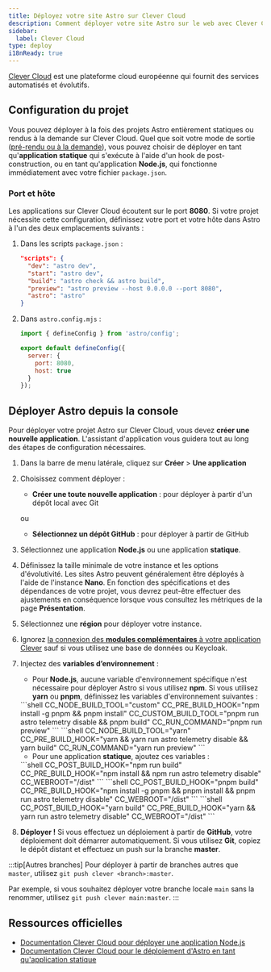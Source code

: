 ```yaml
---
title: Déployez votre site Astro sur Clever Cloud
description: Comment déployer votre site Astro sur le web avec Clever Cloud.
sidebar:
  label: Clever Cloud
type: deploy
i18nReady: true
---
```


[Clever Cloud](https://clever-cloud.com) est une plateforme cloud européenne qui fournit des services automatisés et évolutifs.

## Configuration du projet

Vous pouvez déployer à la fois des projets Astro entièrement statiques ou rendus à la demande sur Clever Cloud. Quel que soit votre mode de sortie ([pré-rendu ou à la demande](/fr/guides/on-demand-rendering/)), vous pouvez choisir de déployer en tant qu'**application statique** qui s'exécute à l'aide d'un hook de post-construction, ou en tant qu'application **Node.js**, qui fonctionne immédiatement avec votre fichier `package.json`.

### Port et hôte

Les applications sur Clever Cloud écoutent sur le port **8080**. Si votre projet nécessite cette configuration, définissez votre port et votre hôte dans Astro à l'un des deux emplacements suivants :

1. Dans les scripts `package.json` :

    ```json title="package.json" "astro preview --host 0.0.0.0 --port 8080"
    "scripts": {
      "dev": "astro dev",
      "start": "astro dev",
      "build": "astro check && astro build",
      "preview": "astro preview --host 0.0.0.0 --port 8080",
      "astro": "astro"
    } 
    ```

2. Dans `astro.config.mjs` :

    ```javascript title="astro.config.mjs"
    import { defineConfig } from 'astro/config';

    export default defineConfig({
      server: {
        port: 8080,
        host: true
      }
    });
    ```


## Déployer Astro depuis la console

Pour déployer votre projet Astro sur Clever Cloud, vous devez **créer une nouvelle application**. L'assistant d'application vous guidera tout au long des étapes de configuration nécessaires.

<Steps>

1. Dans la barre de menu latérale, cliquez sur **Créer** > **Une application**
2. Choisissez comment déployer :

    - **Créer une toute nouvelle application** : pour déployer à partir d'un dépôt local avec Git
    
    ou
    
    - **Sélectionnez un dépôt GitHub** : pour déployer à partir de GitHub

3. Sélectionnez une application **Node.js** ou une application **statique**.
4. Définissez la taille minimale de votre instance et les options d'évolutivité. Les sites Astro peuvent généralement être déployés à l'aide de l'instance **Nano**. En fonction des spécifications et des dépendances de votre projet, vous devrez peut-être effectuer des ajustements en conséquence lorsque vous consultez les métriques de la page **Présentation**.
5. Sélectionnez une **région** pour déployer votre instance.
6. Ignorez [la connexion des **modules complémentaires** à votre application Clever](https://developers.clever-cloud.com/doc/addons/) sauf si vous utilisez une base de données ou Keycloak.
7. Injectez des **variables d’environnement** :

    - Pour **Node.js**, aucune variable d'environnement spécifique n'est nécessaire pour déployer Astro si vous utilisez **npm**. Si vous utilisez **yarn** ou **pnpm**, définissez les variables d'environnement suivantes :

    <Tabs>
      <TabItem label="pnpm">
      ```shell
    CC_NODE_BUILD_TOOL="custom"
    CC_PRE_BUILD_HOOK="npm install -g pnpm && pnpm install"
    CC_CUSTOM_BUILD_TOOL="pnpm run astro telemetry disable && pnpm build"
    CC_RUN_COMMAND="pnpm run preview"
      ```
      </TabItem>
      <TabItem label="yarn">
      ```shell
      CC_NODE_BUILD_TOOL="yarn"
      CC_PRE_BUILD_HOOK="yarn && yarn run astro telemetry disable && yarn build"
      CC_RUN_COMMAND="yarn run preview"
      ```
      </TabItem>
    </Tabs>

    - Pour une application **statique**, ajoutez ces variables :

    <Tabs>
      <TabItem label="npm">
      ```shell
    CC_POST_BUILD_HOOK="npm run build"
    CC_PRE_BUILD_HOOK="npm install && npm run astro telemetry disable"
    CC_WEBROOT="/dist"
    ```
      </TabItem>
      <TabItem label="pnpm">
      ```shell
    CC_POST_BUILD_HOOK="pnpm build"
    CC_PRE_BUILD_HOOK="npm install -g pnpm && pnpm install && pnpm run astro telemetry disable"
    CC_WEBROOT="/dist"
      ```
      </TabItem>
      <TabItem label="yarn">
      ```shell
      CC_POST_BUILD_HOOK="yarn build"
      CC_PRE_BUILD_HOOK="yarn && yarn run astro telemetry disable"
      CC_WEBROOT="/dist"
      ```
      </TabItem>
    </Tabs>


8. **Déployer !** Si vous effectuez un déploiement à partir de **GitHub**, votre déploiement doit démarrer automatiquement. Si vous utilisez **Git**, copiez le dépôt distant et effectuez un push sur la branche **master**.

</Steps>

:::tip[Autres branches]
Pour déployer à partir de branches autres que `master`, utilisez `git push clever <branch>:master`.

Par exemple, si vous souhaitez déployer votre branche locale `main` sans la renommer, utilisez `git push clever main:master`.
:::


## Ressources officielles
- [Documentation Clever Cloud pour déployer une application Node.js](https://developers.clever-cloud.com/doc/applications/javascript/nodejs/)
- [Documentation Clever Cloud pour le déploiement d'Astro en tant qu'application statique](https://developers.clever-cloud.com/guides/astro/)
